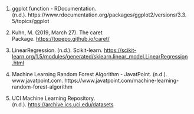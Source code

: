 1.  ggplot function - RDocumentation. (n.d.). https://www.rdocumentation.org/packages/ggplot2/versions/3.3.5/topics/ggplot

2.  Kuhn, M. (2019, March 27). The caret Package. <https://topepo.github.io/caret/>

3.  LinearRegression. (n.d.). Scikit-learn. <https://scikit-learn.org/1.5/modules/generated/sklearn.linear_model.LinearRegression.html>

4.  Machine Learning Random Forest Algorithm - JavatPoint. (n.d.). www.javatpoint.com. https://www.javatpoint.com/machine-learning-random-forest-algorithm

5.  UCI Machine Learning Repository. (n.d.). <https://archive.ics.uci.edu/datasets>

     
